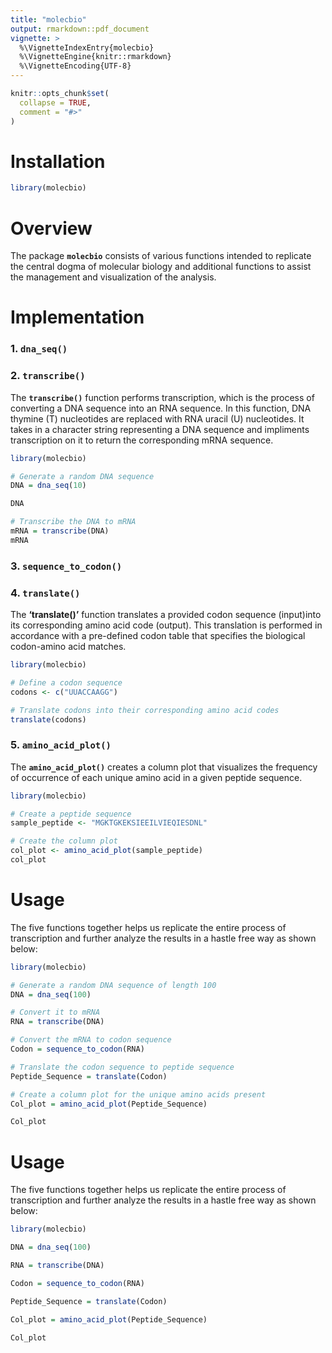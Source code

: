 ```yaml
---
title: "molecbio"
output: rmarkdown::pdf_document
vignette: >
  %\VignetteIndexEntry{molecbio}
  %\VignetteEngine{knitr::rmarkdown}
  %\VignetteEncoding{UTF-8}
---
```


```r
knitr::opts_chunk$set(
  collapse = TRUE,
  comment = "#>"
)
```
# Installation

```r
library(molecbio)
```

# Overview

The package **`molecbio`** consists of various functions intended to replicate the central dogma of molecular biology and additional functions to assist the management and visualization of the analysis.

# Implementation

### 1. **`dna_seq()`**

### 2. **`transcribe()`**

The **`transcribe()`** function performs transcription, which is the process of converting a DNA sequence into an RNA sequence. In this function, DNA thymine (T) nucleotides are replaced with RNA uracil (U) nucleotides. It takes in a character string representing a DNA sequence and impliments transcription on it to return the corresponding mRNA sequence.

```r

library(molecbio)

# Generate a random DNA sequence
DNA = dna_seq(10)

DNA

# Transcribe the DNA to mRNA
mRNA = transcribe(DNA)
mRNA
```

### 3. **`sequence_to_codon()`**

### 4. **`translate()`**
The **'translate()'** function translates a provided codon sequence (input)into its corresponding amino acid code (output). This translation is performed in accordance with a pre-defined codon table that specifies the biological codon-amino acid matches.
```r
library(molecbio)

# Define a codon sequence
codons <- c("UUACCAAGG")

# Translate codons into their corresponding amino acid codes
translate(codons)
```


### 5. **`amino_acid_plot()`**
The **`amino_acid_plot()`** creates a column plot that visualizes the frequency of occurrence of each unique amino acid in a given peptide sequence.
```r

library(molecbio)

# Create a peptide sequence
sample_peptide <- "MGKTGKEKSIEEILVIEQIESDNL"

# Create the column plot
col_plot <- amino_acid_plot(sample_peptide)
col_plot
```
# Usage
 The five functions together helps us replicate the entire process of transcription
 and further analyze the results in a hastle free way as shown below:
```r

library(molecbio)

# Generate a random DNA sequence of length 100
DNA = dna_seq(100)

# Convert it to mRNA
RNA = transcribe(DNA)

# Convert the mRNA to codon sequence
Codon = sequence_to_codon(RNA)

# Translate the codon sequence to peptide sequence
Peptide_Sequence = translate(Codon)

# Create a column plot for the unique amino acids present
Col_plot = amino_acid_plot(Peptide_Sequence)

Col_plot
```
# Usage
 The five functions together helps us replicate the entire process of transcription
 and further analyze the results in a hastle free way as shown below:
```r

library(molecbio)

DNA = dna_seq(100)

RNA = transcribe(DNA)

Codon = sequence_to_codon(RNA)

Peptide_Sequence = translate(Codon)

Col_plot = amino_acid_plot(Peptide_Sequence)

Col_plot
```
 
